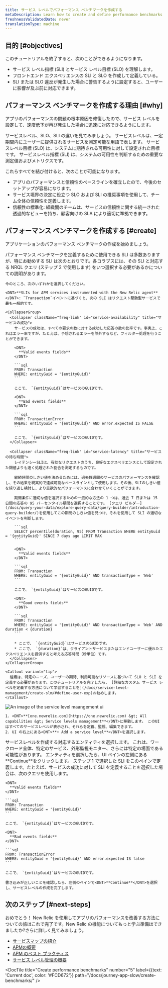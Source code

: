 ```yaml
---
title: サービス レベルでパフォーマンス ベンチマークを作成する
metaDescription: Learn how to create and define performance benchmarks with service levels.
freshnessValidatedDate: never
translationType: machine
---
```


## 目的 [#objectives]

このチュートリアルを終了すると、次のことができるようになります。

* サービス レベル指標 (SLI) とサービス レベル目標 (SLO) を理解します。
* フロントエンド エクスペリエンスの SLI と SLO を作成して定義している。
* SLI または SLO 違反が発生した場合に警告するように<InlinePopover type="alerts" />設定すると、ユーザーに影響が及ぶ前に対応できます。

## パフォーマンス ベンチマークを作成する理由 [#why]

アプリのパフォーマンスの問題の根本原因を修復したので、サービス レベルを設定して、速度低下が再び発生した場合に迅速に対応できるようにします。

サービスレベル、SLO、SLI の違いを見てみましょう。 サービスレベルは、一定期間内にユーザーに提供されるサービスを測定可能な用語で表します。 サービスレベル目標 (SLO) は、システムに期待される可用性に対して設定された目標です。 サービスレベル指標 (SLI) は、システムの可用性を判断するための重要な測定値およびメトリクスです。

これらすべてを結び付けると、次のことが可能になります。

* アプリのパフォーマンスと信頼性のベースラインを確立したので、今後のセットアップが容易になります。
* サービス境界の決定に役立つ SLO および SLI の推奨事項を使用して、チーム全体の信頼性を定義します。
* 信頼性の標準化: 組織間のチームは、サービスの信頼性に関する統一された透過的なビューを持ち、顧客向けの SLA により適切に準拠できます。

## パフォーマンス ベンチマークを作成する [#create]

アプリケーションのパフォーマンス ベンチマークの作成を始めましょう。

<Steps>
  <Step>
    パフォーマンス ベンチマークを定義するために使用できる SLI は多数ありますが、特にお勧めする SLI は次のとおりです。各コラプスには、その SLI と対応する NRQL クエリ (ステップ 2 で使用します) をいつ選択する必要があるかについての説明があります。

    今のところ、次のいずれかを選択してください。

    <DNT>**SLIs for APM services instrumented with the New Relic agent**</DNT>: `Transaction`イベントに基づくと、次の SLI はリクエスト駆動型サービスで最も一般的です。

    <CollapserGroup>
      <Collapser className="freq-link" id="service-availability" title="サービスの成功">
        サービスの成功は、すべての要求の数に対する成功した応答の数の比率です。事実上、これはエラー率ですが、たとえば、予想されるエラーを除外するなど、フィルター処理を行うことができます。

        <DNT>
          **Valid events fields**
        </DNT>

        ```sql
        FROM: Transaction
        WHERE: entityGuid = '{entityGuid}'
        ```

        ここで、 `{entityGuid}`はサービスのGUIDです。

        <DNT>
          **Bad events fields**
        </DNT>

        ```sql
        FROM: TransactionError
        WHERE: entityGuid = '{entityGuid}' AND error.expected IS FALSE
        ```

        ここで、 `{entityGuid}`はサービスのGUIDです。
      </Collapser>

      <Collapser className="freq-link" id="service-latency" title="サービスの待ち時間">
        レイテンシーSLIは、有効なリクエストのうち、良好なエクスペリエンスとして設定された閾値よりも速く処理された割合を測定するものです。

        継続時間のしきい値を決めるためには、過去数週間のサービスのパフォーマンスを確認し、その結果を現実的で達成可能なベースラインとして使用します。その後、SLIのしきい値を繰り返し検討し、より意欲的なパフォーマンスに合わせていくことができます。

        期間条件に適切な値を選択するための一般的な方法の 1 つは、過去 7 日または 15 日間の応答の 95 パーセンタイル期間を選択することです。 [クエリ ビルダー](/docs/query-your-data/explore-query-data/query-builder/introduction-query-builder/)を使用してこの期間のしきい値を見つけ、それを使用して SLI の適切なイベントを判断します。

        ```sql
        SELECT percentile(duration, 95) FROM Transaction WHERE entityGuid = '{entityGuid}' SINCE 7 days ago LIMIT MAX
        ```

        <DNT>
          **Valid events fields**
        </DNT>

        ```sql
        FROM: Transaction
        WHERE: entityGuid = '{entityGuid}' AND transactionType = 'Web'
        ```

        ここで、 `{entityGuid}`はサービスのGUIDです。

        <DNT>
          **Good events fields**
        </DNT>

        ```sql
        FROM: Transaction
        WHERE: entityGuid = '{entityGuid}' AND transactionType = 'Web' AND duration < {duration}
        ```

        * ここで、 `{entityGuid}`はサービスのGUIDです。
        * ここで、 `{duration}`は、クライアントサービスまたはエンドユーザーに優れたエクスペリエンスを提供すると考える応答時間（秒単位）です。
      </Collapser>
    </CollapserGroup>

    <Callout variant="tip">
      組織は、特定のニーズ、ユーザーの期待、利用可能なリソースに基づいて SLO と SLI を定義する必要があります。このチュートリアルを完了したら、 [詳細なカスタム サービス レベルを定義する方法について学習することを](/docs/service-level-management/create-slm/#define-user-exp)お勧めします。
    </Callout>
  </Step>

  <Step>
    <img title="SLI ui" alt="An image of the service level maangement ui" src="/images/sonic_screenshot-full_sli-ui-overview.webp" />

    1. <DNT>**[one.newrelic.com](https://one.newrelic.com) &gt; All capabilities &gt; Service levels management**</DNT>に移動します。 このUIはすべてのサービスレベルが表示され、それらを定義、監視、編集できます。
    2. UI の右上にある<DNT>**+ Add a service level**</DNT>を選択します。
  </Step>

  <Step>
    サービスレベルを作成する対応するエンティティを選択します。 これは、ワークロード全体、特定のサービス、外形監視モニター、さらには特定の場面である可能性があります。 エンティティを選択したら、UI ペインの左側にある<DNT>**Continue**</DNT>をクリックします。
  </Step>

  <Step>
    ステップ 1 で選択した SLI をこのペインで定義します。たとえば、サービスの成功に対して SLI を定義することを選択した場合は、次のクエリを使用します。

    <DNT>
      **Valid events fields**
    </DNT>

    ```sql
    FROM: Transaction
    WHERE: entityGuid = '{entityGuid}'
    ```

    ここで、 `{entityGuid}`はサービスのGUIDです。

    <DNT>
      **Bad events fields**
    </DNT>

    ```sql
    FROM: TransactionError
    WHERE: entityGuid = '{entityGuid}' AND error.expected IS false
    ```

    ここで、 `{entityGuid}`はサービスのGUIDです。

    書き込みが正しいことを確認したら、左側のペインで<DNT>**Continue**</DNT>を選択し、サービスレベルの作成を完了します。
  </Step>
</Steps>

## 次のステップ [#next-steps]

おめでとう！ New Relic を使用してアプリのパフォーマンスを改善する方法についての旅はこれで完了です。New Relic の機能についてもっと学ぶ準備はできましたか?さらに詳しく見てみましょう。

* [サービスマップの紹介](/docs/new-relic-solutions/new-relic-one/ui-data/service-maps/introduction-service-maps/)
* [APMの概要](/introduction-apm/)
* [APM のベスト プラクティス](/docs/new-relic-solutions/best-practices-guides/full-stack-observability/apm-best-practices-guide/)
* [サービス レベル管理の概要](/docs/service-level-management/intro-slm/)

<DocTiles numbered>
  <DocTile title="Prepare to triage your application" path="/docs/journey-app-slow/root-causes" />

  <DocTile title="Identify problematic transactions" path="/docs/journey-app-slow/problematic-transactions" />
</DocTiles>

<DocTiles>
  <DocTile title="Identify slow database queries" number="3" path="/docs/journey-app-slow/slow-database-queries" />

  <DocTile title="Identify slow external services" number="4" path="/docs/journey-app-slow/external-services" />

  <DocTile title="Create performance benchmarks" number="5" label={{text: 'Current doc', color: '#FCD672'}} path="/docs/journey-app-slow/create-benchmarks/" />
</DocTiles>